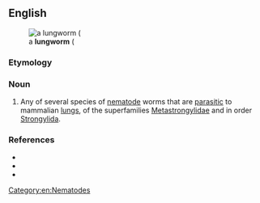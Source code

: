 ==English==
[[File:Angiostrongylus cantonensis.png|thumb|a '''lungworm''' ({{taxlink|Angiostrongylus cantonensis|species|ver=200711}}]]

===Etymology===
{{compound|en|lung|worm}}

===Noun===
{{en-noun}}

# Any of several species of [[nematode]] worms that are [[parasitic]] to mammalian [[lung]]s, of the superfamilies [[Metastrongylidae]] and {{taxlink|Trichostrongyloidea|superfamily|ver=220407}} in order [[Strongylida]].

===References===
* {{pedia}}
* {{specieslite|Strongylida}}
* {{comcatlite|Strongylida}}
[[Category:en:Nematodes]]